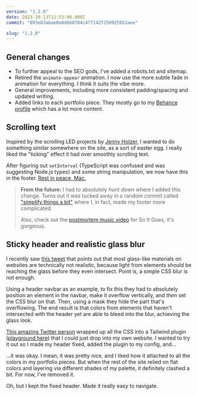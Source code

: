 ```yaml
---
version: "1.2.0"
date: 2023-10-13T12:53:00.000Z
commit: "893e83abae0e8db60704c477142f250925952aee"

slug: "1.2.0"
---
```



## General changes

- To further appeal to the SEO gods, I've added a robots.txt and sitemap.
- Retired the `animate-appear` animation. I now use the more subtle fade in animation for everything. I think it suits the vibe more.
- General improvements, including more consistent padding/spacing and updated writing.
- Added links to each portfolio piece. They mostly go to my [Behance profile](https://www.behance.net/charleszw) which has a lot more content.

## Scrolling text

Inspired by the scrolling LED projects by [Jenny Holzer](https://projects.jennyholzer.com/LEDs), I wanted to do something similar somewhere on the site, as a sort of easter egg. I really liked the "ticking" effect it had over smoothly scrolling text.

After figuring out `setInterval` (TypeScript was confused and was suggesting Node.js types) and some string manipulation, we now have this in the footer. [Rest in peace, Mac.](https://www.youtube.com/watch?v=Uf24Uk6ZMLQ)

<VideoGif folder="1.2.0" name="v1.2.0-scrolling" />

> **From the future:** I had to absolutely _hunt down_ where I added this change. Turns out it was tucked away in a random commit called ["simplify things a bit"](https://github.com/aczw/personal-website/commit/130f887397655893b0bf566d183bb4db30e3bf51) where I, in fact, made my footer more complicated.
>
> Also, check out the [postmortem music video](https://www.youtube.com/watch?v=hT7uYDjFfrY) for So It Goes, it's gorgeous.

## Sticky header and realistic glass blur

I recently saw [this tweet](https://twitter.com/artur_bien/status/1707130112389378273) that points out that most glass-like materials on websites are technically not realistic, because light from elements should be reaching the glass before they even intersect. Point is, a simple CSS blur is not enough.

Using a header navbar as an example, to fix this they had to absolutely position an element in the navbar, make it overflow vertically, and _then_ set the CSS blur on that. Then, using a mask they hide the part that's overflowing. The end result is that colors from elements that haven't intersected with the header yet are able to bleed into the blur, achieving the glass look.

[This amazing Twitter person](https://twitter.com/lepikhinb/status/1707727096083255330) wrapped up all the CSS into a Tailwind plugin ([playground here](https://play.tailwindcss.com/uW7SWuQeOA)) that I could just drop into my own website. I wanted to try it out so I made my header fixed, added the plugin to my config, and...

<VideoGif folder="1.2.0" name="glass-header" />

...it was okay. I mean, it was pretty nice, and I liked how it attached to all the colors in my portfolio pieces. But when the rest of the site relied on flat colors and layering via different shades of my palette, it definitely clashed a bit. For now, I've removed it.

Oh, but I kept the fixed header. Made it really easy to navigate.
